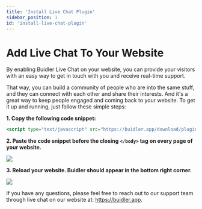```yaml
---
title: 'Install Live Chat Plugin'
sidebar_position: 1
id: 'install-live-chat-plugin'
---
```


# Add Live Chat To Your Website

By enabling Buidler Live Chat on your website, you can provide your visitors with an easy way to get in touch with you and receive real-time support.

That way, you can build a community of people who are into the same stuff, and they can connect with each other and share their interests. And it's a great way to keep people engaged and coming back to your website. To get it up and running, just follow these simple steps:

 **1. Copy the following code snippet:**

```jsx
<script type="text/javascript" src="https://buidler.app/download/plugin.min.js"></script>
```

 **2. Paste the code snippet before the closing ```</body>``` tag on every page of your website.**

![](../static/img/general/install-plugin/install-live-chat-plugin.png)

 **3. Reload your website. Buidler should appear in the bottom right corner.**

![](../static/img/general/install-plugin/contact-via-website.png)

If you have any questions, please feel free to reach out to our support team through live chat on our website at: https://buidler.app.